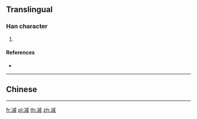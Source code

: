 {{character info/new}}
==Translingual==

===Han character===
{{Han char|rn=15|rad=冫|as=10|sn=12|four=|canj=IMIHF|ids=⿰冫烕}}

# {{defn|Han|sort=冫10}}

====References====
* {{Han ref|kx=0133.211|dkj=|dj=|hdz=10300.011|uh=34D5|ud=13525|bh=|bd=}}
----

==Chinese==
{{zh-see|滅|v}}
----

[[fr:㓕]]
[[pl:㓕]]
[[th:㓕]]
[[zh:㓕]]